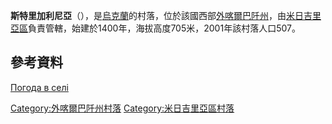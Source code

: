 {{coord|48|34|7|N|23|34|41|E|scale:100000|display=title}}

'''斯特里加利尼亞'''（{{lang-uk|Стригальня}}），是[[烏克蘭|烏克蘭]]的村落，位於該國西部[[外喀爾巴阡州|外喀爾巴阡州]]，由[[米日吉里亞區|米日吉里亞區]]負責管轄，始建於1400年，海拔高度705米，2001年該村落人口507。

==參考資料==
[http://weather.in.ua/ua/zakarpatskaja/25345 Погода в селі ] {{Wayback|url=http://weather.in.ua/ua/zakarpatskaja/25345 |date=20081008035016 }}

{{DEFAULTSORT:Стригальня}}

[[Category:外喀爾巴阡州村落|Category:外喀爾巴阡州村落]]
[[Category:米日吉里亞區村落|Category:米日吉里亞區村落]]


{{Zakarpattia-geo-stub}}